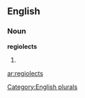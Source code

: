 ==English==

===Noun===
'''regiolects'''

# {{plural of|[[regiolect]]}}

[[Category:English plurals]]

[[ar:regiolects]]